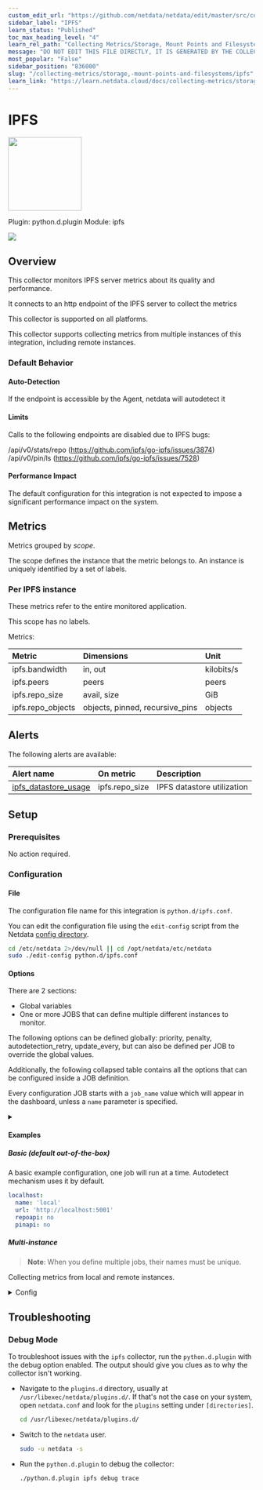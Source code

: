 ```yaml
---
custom_edit_url: "https://github.com/netdata/netdata/edit/master/src/collectors/python.d.plugin/ipfs/metadata.yaml"
sidebar_label: "IPFS"
learn_status: "Published"
toc_max_heading_level: "4"
learn_rel_path: "Collecting Metrics/Storage, Mount Points and Filesystems"
message: "DO NOT EDIT THIS FILE DIRECTLY, IT IS GENERATED BY THE COLLECTOR'S metadata.yaml FILE"
most_popular: "False"
sidebar_position: "836000"
slug: "/collecting-metrics/storage,-mount-points-and-filesystems/ipfs"
learn_link: "https://learn.netdata.cloud/docs/collecting-metrics/storage,-mount-points-and-filesystems/ipfs"
---
```



# IPFS


<img src="https://netdata.cloud/img/ipfs.svg" width="150"/>


Plugin: python.d.plugin
Module: ipfs

<img src="https://img.shields.io/badge/maintained%20by-Netdata-%2300ab44" />

## Overview

This collector monitors IPFS server metrics about its quality and performance.

It connects to an http endpoint of the IPFS server to collect the metrics

This collector is supported on all platforms.

This collector supports collecting metrics from multiple instances of this integration, including remote instances.


### Default Behavior

#### Auto-Detection

If the endpoint is accessible by the Agent, netdata will autodetect it

#### Limits

Calls to the following endpoints are disabled due to IPFS bugs:

/api/v0/stats/repo (https://github.com/ipfs/go-ipfs/issues/3874)
/api/v0/pin/ls (https://github.com/ipfs/go-ipfs/issues/7528)


#### Performance Impact

The default configuration for this integration is not expected to impose a significant performance impact on the system.


## Metrics

Metrics grouped by *scope*.

The scope defines the instance that the metric belongs to. An instance is uniquely identified by a set of labels.



### Per IPFS instance

These metrics refer to the entire monitored application.

This scope has no labels.

Metrics:

| Metric | Dimensions | Unit |
|:------|:----------|:----|
| ipfs.bandwidth | in, out | kilobits/s |
| ipfs.peers | peers | peers |
| ipfs.repo_size | avail, size | GiB |
| ipfs.repo_objects | objects, pinned, recursive_pins | objects |



## Alerts


The following alerts are available:

| Alert name  | On metric | Description |
|:------------|:----------|:------------|
| [ ipfs_datastore_usage ](https://github.com/netdata/netdata/blob/master/src/health/health.d/ipfs.conf) | ipfs.repo_size | IPFS datastore utilization |


## Setup

### Prerequisites

No action required.

### Configuration

#### File

The configuration file name for this integration is `python.d/ipfs.conf`.


You can edit the configuration file using the `edit-config` script from the
Netdata [config directory](/docs/netdata-agent/configuration#the-netdata-config-directory).

```bash
cd /etc/netdata 2>/dev/null || cd /opt/netdata/etc/netdata
sudo ./edit-config python.d/ipfs.conf
```
#### Options

There are 2 sections:

* Global variables
* One or more JOBS that can define multiple different instances to monitor.

The following options can be defined globally: priority, penalty, autodetection_retry, update_every, but can also be defined per JOB to override the global values.

Additionally, the following collapsed table contains all the options that can be configured inside a JOB definition.

Every configuration JOB starts with a `job_name` value which will appear in the dashboard, unless a `name` parameter is specified.


<details><summary></summary>

| Name | Description | Default | Required |
|:----|:-----------|:-------|:--------:|
| update_every | Sets the default data collection frequency. | 5 | no |
| priority | Controls the order of charts at the netdata dashboard. | 60000 | no |
| autodetection_retry | Sets the job re-check interval in seconds. | 0 | no |
| penalty | Indicates whether to apply penalty to update_every in case of failures. | yes | no |
| name | The JOB's name as it will appear at the dashboard (by default is the job_name) | job_name | no |
| url | URL to the IPFS API | no | yes |
| repoapi | Collect repo metrics. | no | no |
| pinapi | Set status of IPFS pinned object polling. | no | no |

</details>

#### Examples

##### Basic (default out-of-the-box)

A basic example configuration, one job will run at a time. Autodetect mechanism uses it by default.

```yaml
localhost:
  name: 'local'
  url: 'http://localhost:5001'
  repoapi: no
  pinapi: no

```
##### Multi-instance

> **Note**: When you define multiple jobs, their names must be unique.

Collecting metrics from local and remote instances.


<details><summary>Config</summary>

```yaml
localhost:
  name: 'local'
  url: 'http://localhost:5001'
  repoapi: no
  pinapi: no

remote_host:
  name: 'remote'
  url: 'http://192.0.2.1:5001'
  repoapi: no
  pinapi: no

```
</details>



## Troubleshooting

### Debug Mode

To troubleshoot issues with the `ipfs` collector, run the `python.d.plugin` with the debug option enabled. The output
should give you clues as to why the collector isn't working.

- Navigate to the `plugins.d` directory, usually at `/usr/libexec/netdata/plugins.d/`. If that's not the case on
  your system, open `netdata.conf` and look for the `plugins` setting under `[directories]`.

  ```bash
  cd /usr/libexec/netdata/plugins.d/
  ```

- Switch to the `netdata` user.

  ```bash
  sudo -u netdata -s
  ```

- Run the `python.d.plugin` to debug the collector:

  ```bash
  ./python.d.plugin ipfs debug trace
  ```


